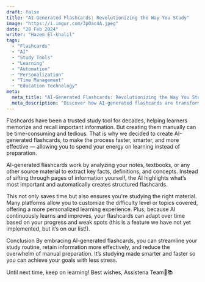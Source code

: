 ```yaml
---
draft: false
title: "AI-Generated Flashcards: Revolutionizing the Way You Study"
image: "https://i.imgur.com/3pOac4A.jpeg"
date: "28 Feb 2024"
writer: "Hazem El-khalil"
tags:
  - "Flashcards"
  - "AI"
  - "Study Tools"
  - "Learning"
  - "Automation"
  - "Personalization"
  - "Time Management"
  - "Education Technology"
meta:
  meta_title: "AI-Generated Flashcards: Revolutionizing the Way You Study"
  meta_description: "Discover how AI-generated flashcards are transforming studying by automatically extracting key information from your learning materials, saving time and making learning more efficient. Learn how this technology creates personalized study tools that help you focus on what matters most."
---
```


Flashcards have been a trusted study tool for decades, helping learners memorize and recall important information. But creating them manually can be time-consuming and tedious. That is why we decided to create AI-generated flashcards, to make the process faster, smarter, and more effective — allowing you to spend your energy on learning instead of preparation.

AI-generated flashcards work by analyzing your notes, textbooks, or any other source material to extract key facts, definitions, and concepts. Instead of sifting through pages of information yourself, the AI highlights what’s most important and automatically creates structured flashcards.

This not only saves time but also ensures you're studying the right material. Many platforms allow you to customize the difficulty level or topics covered, offering a more personalized learning experience. Plus, because AI continuously learns and improves, your flashcards can adapt over time based on your progress and weak spots (this is a feature we have not yet implemented, but it’s on our list!).

Conclusion
By embracing AI-generated flashcards, you can streamline your study routine, retain information more effectively, and reduce the overwhelm of manual preparation. It’s studying made smarter and faster so you can achieve your goals with less stress.

Until next time, keep on learning!
Best wishes,
Assistena Team🙌📚